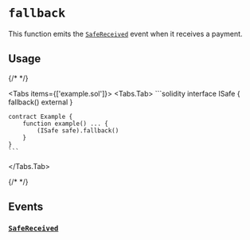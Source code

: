 
# `fallback`

This function emits the [`SafeReceived`](./fallback/receive.mdx#safereceived) event when it receives a payment.

## Usage

{/* <!-- vale off --> */}

<Tabs items={['example.sol']}>
  <Tabs.Tab>
    ```solidity
    interface ISafe {
        fallback() external
    }

    contract Example {
        function example() ... {
            (ISafe safe).fallback()
        }
    }
    ```
  </Tabs.Tab>
</Tabs>

{/* <!-- vale on --> */}

## Events

### [`SafeReceived`](./receive.mdx#safereceived)